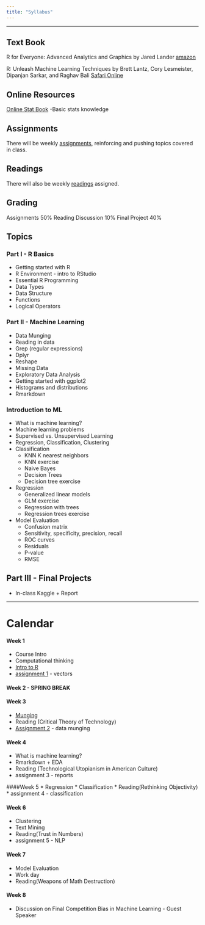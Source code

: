 ```yaml
---
title: "Syllabus"
---
```

--------

## Text Book

R for Everyone: Advanced Analytics and Graphics by Jared Lander [amazon](https://www.amazon.com/Everyone-Advanced-Analytics-Graphics-Addison-Wesley/dp/013454692X/ref=sr_1_1?ie=UTF8&qid=1518561244&sr=8-1&keywords=r+for+everyone)

R: Unleash Machine Learning Techniques by Brett Lantz, Cory Lesmeister, Dipanjan Sarkar, and Raghav Bali [Safari Online](http://proquest.safaribooksonline.com.ezproxy.cul.columbia.edu/)

## Online Resources

[Online Stat Book](http://onlinestatbook.com/2/index.html) -Basic stats knowledge

 

## Assignments

There will be weekly [assignments](assignments.html), reinforcing and pushing topics covered in class.

## Readings

There will also be weekly [readings](readings.html) assigned.

## Grading

Assignments 50%
Reading Discussion 10%
Final Project 40%

## Topics

### Part I - R Basics

* Getting started with R
* R Environment - intro to RStudio
* Essential R Programming
* Data Types
* Data Structure
* Functions
* Logical Operators

### Part II - Machine Learning

* Data Munging
* Reading in data
* Grep (regular expressions)
* Dplyr
* Reshape
* Missing Data
* Exploratory Data Analysis
* Getting started with ggplot2
* Histograms and distributions
* Rmarkdown

### Introduction to ML

* What is machine learning?
* Machine learning problems
* Supervised vs. Unsupervised Learning
* Regression, Classification, Clustering
* Classification
    + KNN K nearest neighbors
    + KNN exercise 
    + Naive Bayes 
    + Decision Trees
    + Decision tree exercise
* Regression
    + Generalized linear models
    + GLM exercise 
    + Regression with trees
    + Regression trees exercise
* Model Evaluation
    + Confusion matrix
    + Sensitivity, specificity, precision, recall
    + ROC curves
    + Residuals
    + P-value
    + RMSE

## Part III - Final Projects

* In-class Kaggle + Report

--------

# Calendar

#### Week 1 
* Course Intro
* Computational thinking
* [Intro to R](labs/lab1.html)
* [assignment 1](assignments/Assignment1.html) - vectors

#### Week 2 - **SPRING BREAK**

#### Week 3 
* [Munging](labs/lab2.html)
* Reading (Critical Theory of Technology)
* [Assignment 2](assignments/assignment2.html) - data munging

#### Week 4 
* What is machine learning?
* Rmarkdown + EDA
* Reading (Technological Utopianism in American Culture)
* assignment 3 - reports

####Week 5 
* Regression
* Classification
* Reading(Rethinking Objectivity)
* assignment 4 - classification

#### Week 6 
* Clustering
* Text Mining
* Reading(Trust in Numbers)
* assignment 5 - NLP

#### Week 7 
* Model Evaluation
* Work day
* Reading(Weapons of Math Destruction)

#### Week 8
* Discussion on Final Competition
Bias in Machine Learning - Guest Speaker